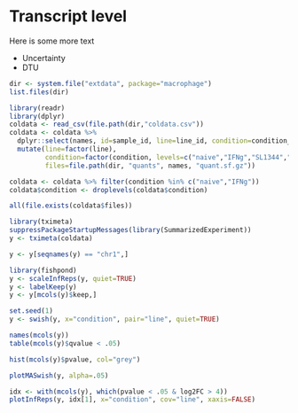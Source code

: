 # Transcript level {#transcripts}

Here is some more text

* Uncertainty
* DTU

```r
dir <- system.file("extdata", package="macrophage")
list.files(dir)
```

```r
library(readr)
library(dplyr)
coldata <- read_csv(file.path(dir,"coldata.csv"))
coldata <- coldata %>% 
  dplyr::select(names, id=sample_id, line=line_id, condition=condition_name) %>%
  mutate(line=factor(line),
         condition=factor(condition, levels=c("naive","IFNg","SL1344","IFNg_SL1344")),
         files=file.path(dir, "quants", names, "quant.sf.gz"))
```

```r
coldata <- coldata %>% filter(condition %in% c("naive","IFNg"))
coldata$condition <- droplevels(coldata$condition)
```

```r
all(file.exists(coldata$files))
```

```r
library(tximeta)
suppressPackageStartupMessages(library(SummarizedExperiment))
y <- tximeta(coldata)
```

```r
y <- y[seqnames(y) == "chr1",]
```

```r
library(fishpond)
y <- scaleInfReps(y, quiet=TRUE)
y <- labelKeep(y)
y <- y[mcols(y)$keep,]
```

```r
set.seed(1)
y <- swish(y, x="condition", pair="line", quiet=TRUE)
```

```r
names(mcols(y))
table(mcols(y)$qvalue < .05)
```

```r
hist(mcols(y)$pvalue, col="grey")
```

```r
plotMASwish(y, alpha=.05)
```

```r
idx <- with(mcols(y), which(pvalue < .05 & log2FC > 4))
plotInfReps(y, idx[1], x="condition", cov="line", xaxis=FALSE)
```
